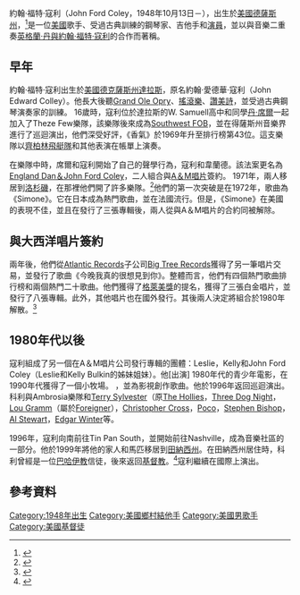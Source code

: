 {{Infobox musical artist <!--See Wikipedia:WikiProject_Musicians-->
| name = 約翰·福特·寇利<br>John Ford Coley
| image = File:England Dan and John Ford Coley 1976.jpg
| caption = 英格蘭·丹（左）和約翰·福特·寇利（右），1976年
| image_size =
| background = 歌手
| birth_name = 約翰·愛德華·寇利<br>John Edward Colley
| alias =
| birth_date = {{birth date and age|1948|10|13}}
| birth_place = {{USA}}[[德薩斯州|德薩斯州]][[達拉斯|達拉斯]]
| death_date =
| death_place =
| religion = [[基督教|基督教]]  
| instrument = [[人聲|人聲]]、[[吉他|吉他]]、[[鋼琴|鋼琴]]、[[鍵盤|鍵盤]]
| genre = [[流行搖滾|流行搖滾]]、[[民間搖滾|民間搖滾]]、[[軟搖滾|軟搖滾]]、[[鄉村音樂|鄉村音樂]]
| occupation = [[唱歌|歌手]]
| years_active = 1969年至今
| label= [[A&M唱片|A&M唱片]]、大西洋唱片、HIP唱片（Stax）
| associated_acts = [[英格蘭·丹與約翰·福特·寇利|英格蘭·丹與約翰·福特·寇利]]、[[丹·席爾|丹·席爾]]
| website = [http://www.johnfordcoley.com www.johnfordcoley.com]
}}
約翰·福特·寇利（John Ford Coley，1948年10月13日－），出生於[[美國|美國]][[德薩斯州|德薩斯州]]，<ref>{{cite web|url=http://www.familytreelegends.com/records/20902?c=search&first=John&last=Colley|title=John Edward Colley}}</ref>是一位[[美國|美國]]歌手、受過古典訓練的鋼琴家、吉他手和[[演員|演員]]，並以與音樂二重奏[[英格蘭·丹與約翰·福特·寇利|英格蘭·丹與約翰·福特·寇利]]的合作而著稱。

==早年==
約翰·福特·寇利出生於[[美國|美國]][[德克薩斯州|德克薩斯州]][[達拉斯|達拉斯]]，原名約翰·愛德華·寇利（John Edward Colley）。他長大後聽[[Grand_Ole_Opry|Grand Ole Opry]]、[[搖滾樂|搖滾樂]]、[[讚美詩|讚美詩]]，並受過古典鋼琴演奏家的訓練。 16歲時，寇利位於達拉斯的W. Samuell高中和同學[[丹·席爾|丹·席爾]]一起加入了Theze Few樂隊，該樂隊後來成為[[Southwest_FOB|Southwest FOB]]，並在得薩斯州音樂界進行了巡迴演出，他們深受好評，《香氣》於1969年升至排行榜第43位。這支樂隊以[[齊柏林飛艇隊|齊柏林飛艇隊]]和其他表演在帳單上演奏。
 
在樂隊中時，席爾和寇利開始了自己的聲學行為，寇利和韋蘭德。該法案更名為[[England_Dan＆John_Ford_Coley|England Dan＆John Ford Coley]]，二人組合與[[A＆M唱片|A＆M唱片]]簽約。 1971年，兩人移居到[[洛杉磯|洛杉磯]]，在那裡他們開了許多樂隊。<ref>{{cite web|url= https://johnfordcoley.com/home|title=John Ford Coley|website=Johnfordcoley.com}}</ref>他們的第一次突破是在1972年，歌曲為《Simone》。它在日本成為熱門歌曲，並在法國流行。但是，《Simone》在美國的表現不佳，並且在發行了三張專輯後，兩人從與A＆M唱片的合約同被解除。

==與大西洋唱片簽約==
兩年後，他們從[[Atlantic_Records|Atlantic Records]]子公司[[Big_Tree_Records|Big Tree Records]]獲得了另一筆唱片交易，並發行了歌曲《今晚我真的很想見到你》。整體而言，他們有四個熱門歌曲排行榜和兩個熱門二十歌曲。他們獲得了[[格萊美獎|格萊美獎]]的提名，獲得了三張白金唱片，並發行了八張專輯。此外，其他唱片也在國外發行。其後兩人決定將組合於1980年解散。<ref>{{cite book|title=The Virgin Encyclopedia of Popular Music|url=https://archive.org/details/virginencycloped0000unse|editor=Colin Larkins|publisher=Virgin Books|date=1997|edition=Concise|isbn=1-85227-745-9|page=[https://archive.org/details/virginencycloped0000unse/page/431 431]}}</ref>

==1980年代以後==
寇利組成了另一個在A＆M唱片公司發行專輯的團體：Leslie，Kelly和John Ford Coley（Leslie和Kelly Bulkin的姊妹姐妹）。他[出演] 1980年代的青少年電影，在1990年代獲得了一個小牧場。 ，並為影視創作歌曲。他於1996年返回巡迴演出。科利與Ambrosia樂隊和[[Terry_Sylvester|Terry Sylvester]]（原[[The_Hollies|The Hollies]]，[[Three_Dog_Night|Three Dog Night]]， [[Lou_Gramm|Lou Gramm]]（屬於[[Foreigner（樂隊）|Foreigner]]），[[Christopher_Cross|Christopher Cross]]，[[Poco|Poco]]，[[Stephen_Bishop（音樂家）|Stephen Bishop]]，[[Al_Stewart|Al Stewart]]，[[Edgar_Winter|Edgar Winter]]等。

1996年，寇利向南前往Tin Pan South，並開始前往Nashville，成為音樂社區的一部分。他於1999年將他的家人和馬匹移居到[[田納西州|田納西州]]。在田納西州居住時，科利曾經是一位[[巴哈伊教|巴哈伊教]]信徒，後來返回[[基督教|基督教]]。<ref>{{cite web|last= Bruc|first=Billy|date=2000-08-31|title=Born-Again Rock Stars|url=http://www.charismamag.com/site-archives/146-covers/cover-story/106-born-again-rock-stars|magazine=Charisma Magazine}}</ref>寇利繼續在國際上演出。

==參考資料==
{{Reflist}}

[[Category:1948年出生|Category:1948年出生]]
[[Category:美國鄉村結他手|Category:美國鄉村結他手]]
[[Category:美國男歌手|Category:美國男歌手]]
[[Category:美國基督徒|Category:美國基督徒]]